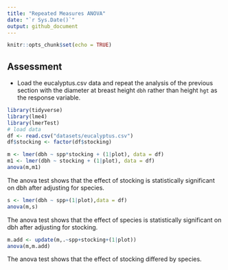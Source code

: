 ```yaml
---
title: "Repeated Measures ANOVA"
date: "`r Sys.Date()`"
output: github_document
---
```


```r
knitr::opts_chunk$set(echo = TRUE)
```

## Assessment
 - Load the eucalyptus.csv data and repeat the analysis of the previous section with the diameter at breast height `dbh` rather than height `hgt` as the response variable.

```r
library(tidyverse)
library(lme4)
library(lmerTest)
# load data
df <- read.csv("datasets/eucalyptus.csv")
df$stocking <- factor(df$stocking)
```

```r
m <- lmer(dbh ~ spp*stocking + (1|plot), data = df)
m1 <- lmer(dbh ~ stocking + (1|plot), data = df)
anova(m,m1)
```

The anova test shows that the effect of stocking is statistically significant on dbh after adjusting for species.

```r
s <- lmer(dbh ~ spp+(1|plot),data = df)
anova(m,s)
```

The anova test shows that the effect of species is statistically significant on dbh after adjusting for stocking.

```r
m.add <- update(m,.~spp+stocking+(1|plot))
anova(m,m.add)
```

The anova test shows that the effect of stocking differed by species. 